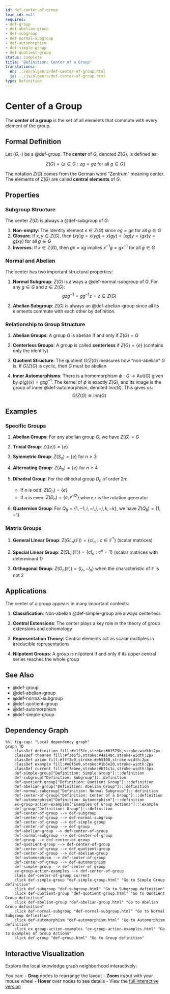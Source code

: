 ```yaml
---
id: def-center-of-group
lean_id: null
requires:
- def-group
- def-abelian-group
- def-subgroup
- def-normal-subgroup
- def-automorphism
- def-simple-group
- def-quotient-group
status: complete
title: 'Definition: Center of a Group'
translations:
  en: ../en/algebra/def-center-of-group.html
  ja: ../ja/algebra/def-center-of-group.html
type: Definition
---
```


# Center of a Group {#def-center-of-group}

The **center of a group** is the set of all elements that commute with every element of the group.

## Formal Definition

Let $(G, \cdot)$ be a @def-group. The **center** of $G$, denoted $Z(G)$, is defined as:

$$Z(G) = \{z \in G : zg = gz \text{ for all } g \in G\}$$

The notation $Z(G)$ comes from the German word "Zentrum" meaning center. The elements of $Z(G)$ are called **central elements** of $G$.

## Properties

### Subgroup Structure

The center $Z(G)$ is always a @def-subgroup of $G$:

1. **Non-empty**: The identity element $e \in Z(G)$ since $eg = ge$ for all $g \in G$
2. **Closure**: If $x, y \in Z(G)$, then $(xy)g = x(yg) = x(gy) = (xg)y = (gx)y = g(xy)$ for all $g \in G$
3. **Inverses**: If $x \in Z(G)$, then $gx = xg$ implies $x^{-1}g = gx^{-1}$ for all $g \in G$

### Normal and Abelian

The center has two important structural properties:

1. **Normal Subgroup**: $Z(G)$ is always a @def-normal-subgroup of $G$. For any $g \in G$ and $z \in Z(G)$:
   $$gzg^{-1} = gg^{-1}z = z \in Z(G)$$

2. **Abelian Subgroup**: $Z(G)$ is always an @def-abelian-group since all its elements commute with each other by definition.

### Relationship to Group Structure

1. **Abelian Groups**: A group $G$ is abelian if and only if $Z(G) = G$

2. **Centerless Groups**: A group is called **centerless** if $Z(G) = \{e\}$ (contains only the identity)

3. **Quotient Structure**: The quotient $G/Z(G)$ measures how "non-abelian" $G$ is. If $G/Z(G)$ is cyclic, then $G$ must be abelian

4. **Inner Automorphisms**: There is a homomorphism $\phi: G \to \text{Aut}(G)$ given by $\phi(g)(x) = gxg^{-1}$. The kernel of $\phi$ is exactly $Z(G)$, and its image is the group of inner @def-automorphism, denoted $\text{Inn}(G)$. This gives us:
   $$G/Z(G) \cong \text{Inn}(G)$$

## Examples

### Specific Groups

1. **Abelian Groups**: For any abelian group $G$, we have $Z(G) = G$

2. **Trivial Group**: $Z(\{e\}) = \{e\}$

3. **Symmetric Group**: $Z(S_n) = \{e\}$ for $n \geq 3$

4. **Alternating Group**: $Z(A_n) = \{e\}$ for $n \geq 4$

5. **Dihedral Group**: For the dihedral group $D_n$ of order $2n$:
   - If $n$ is odd: $Z(D_n) = \{e\}$
   - If $n$ is even: $Z(D_n) = \{e, r^{n/2}\}$ where $r$ is the rotation generator

6. **Quaternion Group**: For $Q_8 = \{1, -1, i, -i, j, -j, k, -k\}$, we have $Z(Q_8) = \{1, -1\}$

### Matrix Groups

1. **General Linear Group**: $Z(GL_n(\mathbb{F})) = \{cI_n : c \in \mathbb{F}^*\}$ (scalar matrices)

2. **Special Linear Group**: $Z(SL_n(\mathbb{F})) = \{cI_n : c^n = 1\}$ (scalar matrices with determinant 1)

3. **Orthogonal Group**: $Z(O_n(\mathbb{F})) = \{I_n, -I_n\}$ when the characteristic of $\mathbb{F}$ is not 2

## Applications

The center of a group appears in many important contexts:

1. **Classification**: Non-abelian @def-simple-group are always centerless

2. **Central Extensions**: The center plays a key role in the theory of group extensions and cohomology

3. **Representation Theory**: Central elements act as scalar multiples in irreducible representations

4. **Nilpotent Groups**: A group is nilpotent if and only if its upper central series reaches the whole group

## See Also

- @def-group
- @def-abelian-group
- @def-normal-subgroup
- @def-quotient-group
- @def-automorphism
- @def-simple-group

## Dependency Graph

```mermaid
%%| fig-cap: "Local dependency graph"
graph TD
    classDef definition fill:#e1f5fe,stroke:#01579b,stroke-width:2px
    classDef theorem fill:#f3e5f5,stroke:#4a148c,stroke-width:2px
    classDef axiom fill:#fff3e0,stroke:#e65100,stroke-width:2px
    classDef example fill:#e8f5e9,stroke:#1b5e20,stroke-width:2px
    classDef current fill:#ffebee,stroke:#b71c1c,stroke-width:3px
    def-simple-group["Definition: Simple Group"]:::definition
    def-subgroup["Definition: Subgroup"]:::definition
    def-quotient-group["Definition: Quotient Group"]:::definition
    def-abelian-group["Definition: Abelian Group"]:::definition
    def-normal-subgroup["Definition: Normal Subgroup"]:::definition
    def-center-of-group["Definition: Center of a Group"]:::definition
    def-automorphism["Definition: Automorphism"]:::definition
    ex-group-action-examples["Examples of Group Actions"]:::example
    def-group["Definition: Group"]:::definition
    def-center-of-group --> def-subgroup
    def-center-of-group --> def-normal-subgroup
    def-center-of-group --> def-simple-group
    def-center-of-group --> def-group
    def-abelian-group --> def-center-of-group
    def-normal-subgroup --> def-center-of-group
    def-group --> def-center-of-group
    def-quotient-group --> def-center-of-group
    def-center-of-group --> def-quotient-group
    def-center-of-group --> def-abelian-group
    def-automorphism --> def-center-of-group
    def-center-of-group --> def-automorphism
    def-simple-group --> def-center-of-group
    ex-group-action-examples --> def-center-of-group
    class def-center-of-group current
    click def-simple-group "def-simple-group.html" "Go to Simple Group definition"
    click def-subgroup "def-subgroup.html" "Go to Subgroup definition"
    click def-quotient-group "def-quotient-group.html" "Go to Quotient Group definition"
    click def-abelian-group "def-abelian-group.html" "Go to Abelian Group definition"
    click def-normal-subgroup "def-normal-subgroup.html" "Go to Normal Subgroup definition"
    click def-automorphism "def-automorphism.html" "Go to Automorphism definition"
    click ex-group-action-examples "ex-group-action-examples.html" "Go to Examples of Group Actions"
    click def-group "def-group.html" "Go to Group definition"
```

## Interactive Visualization

Explore the local knowledge graph neighborhood interactively:

::: {.graph-viz data-id="def-center-of-group" data-width="700" data-height="500"}
:::

You can:
- **Drag** nodes to rearrange the layout
- **Zoom** in/out with your mouse wheel
- **Hover** over nodes to see details
- View the [full interactive version](../../output/interactive/en/def-center-of-group.html){target="_blank"}
